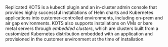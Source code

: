 Replicated KOTS is a kubectl plugin and an in-cluster admin console that provides highly successful installations of Helm charts and Kubernetes applications into customer-controlled environments, including on-prem and air gap environments. KOTS also supports installations on VMs or bare metal servers through _embedded clusters_, which are clusters built from a customized Kubernetes distribution embedded with an application and provisioned in the customer environment at the time of installation.